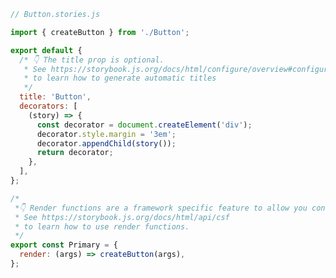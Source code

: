 ```js
// Button.stories.js

import { createButton } from './Button';

export default {
  /* 👇 The title prop is optional.
   * See https://storybook.js.org/docs/html/configure/overview#configure-story-loading
   * to learn how to generate automatic titles
   */
  title: 'Button',
  decorators: [
    (story) => {
      const decorator = document.createElement('div');
      decorator.style.margin = '3em';
      decorator.appendChild(story());
      return decorator;
    },
  ],
};

/*
 *👇 Render functions are a framework specific feature to allow you control on how the component renders.
 * See https://storybook.js.org/docs/html/api/csf
 * to learn how to use render functions.
 */
export const Primary = {
  render: (args) => createButton(args),
};
```
